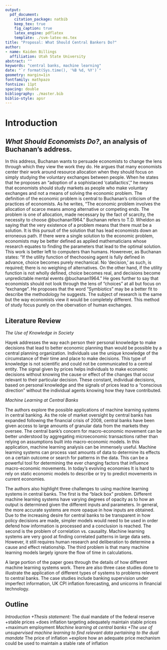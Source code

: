 ```yaml
---
output: 
  pdf_document:
    citation_package: natbib
    keep_tex: true
    fig_caption: true
    latex_engine: pdflatex
    template: ./svm-latex-ms.tex
title: "Proposal: What Should Central Bankers Do?"
author:
- name: Kaiden Billings
  affiliation: Utah State University
abstract: ""
keywords: "central banks, machine learning"
date: "`r format(Sys.time(), '%B %d, %Y')`"
geometry: margin=1in
fontfamily: mathpazo
fontsize: 11pt
spacing: double
bibliography: ./master.bib
biblio-style: apsr
---
```



>  

# Introduction



##  *What Should Economists Do?*, an analysis of Buchanan's address. 

  In this address, Buchanan wants to persuade economists to change the lens through which they view the work they do. He argues that many economists center their work around resource allocation when they should focus on simply studying the voluntary exchanges between people. When he states that he proposes an "adoption of a sophistaced 'catallactics'," he means that economists should study markets as people who make voluntary exchanges and not a means of solving the economic problem. 
  The definition of the economic problem is central to Buchanan's criticism of the practices of economists. As he writes, "The economic problem involves the allocation of scarce means among alternative or competing ends. The problem is one of allocation, made necessary by the fact of scarcity, the necessity to choose @buchanan1964." Buchanan refers to T.D. Wheldon as saying that the very existence of a problem means that there must be a solution. It is this pursuit of the solution that has lead economists down an erroneous path. If there were a single solution to the economic problem, economists may be better defined as applied mathematicians whose research equates to finding the parameters that lead to the optimal solution. This work is better left to computers than humans. Howerever, as Buchanan states: "If the utility function of thechoosing agent is fully defined in advance, choice becomes purely mechanical. No 'decision,' as such, is required; there is no weighing of alternatives. On the other hand, if the utility function is not wholly defined, choice becomes real, and decisions become unpredictable mental events @buchanan1964." 
  He goes further to say that economists should not look through the lens of "choices" at all but focus on "exchange". He proposes that the word "Symbiotics" may be a better fit to describe the methodology he suggests. The subject of research is the same but the way economists view it would be completely different. This method of study focus purely on the obervation of human exchanges. 

## Literature Review 
*The Use of Knowledge in Society*

  Hayek addresses the way each person their personal knowledge to make decisions that lead to better economic planning than would be possible by a central planning organization. Individuals use the unique knowledge of the circumstance of their time and place to make decisions. This type of knowledge is not scientific and could not be communicated to a central entity. The signal given by prices helps individuals to make economic decisions without knowing the cause or effect of the changes that occur relevant to their particular decision. These constant, individual decisions, based on personal knowledge and the signals of prices lead to a "conscious direction" without the individual agents knowing how they have contributed. 
  
*Machine Learning at Central Banks*
  
  The authors explore the possible applications of machine learning systems in central banking. As the role of market oversight by central banks has expanded following the financial crisis of 2008, central banks have been given access to large amounts of granular data from the markets they oversee. The central bank’s concern for macro-economic movement can be better understood by aggregating microeconomic transactions rather than relying on assumptions built into macro-economic models. In this application, machine learning analysis can be immensely useful. Machine learning systems can process vast amounts of data to determine its effects on a certain outcome or search for patterns in the data. This can be a powerful tool for determining the ever changing factors that influence macro-economic movements. In today’s evolving economies It is hard to rely on static economic models to describe or try to predict movements in current economies. 
  
  The authors also highlight three challenges to using machine learning systems in central banks. The first is the "black box" problem. Different machine learning systems have varying degrees of opacity as to how an output is determined given the different inputs and parameters. In general, the more accurate systems are more opaque in how inputs are obtained. Due to the increasing desire for central banks to be transparent in how policy decisions are made, simpler models would need to be used in order defend how information is processed and a conclusion is reached. The second is the problem of correlation vs. causality. Machine learning systems are very good at finding correlated patterns in large data sets. However, it still requires human research and deliberation to determine a cause and effect relationship. The third problem is that many machine learning models largely ignore the flow of time in calculations. 
  
  A large portion of the paper goes through the details of how different machine learning systems work. There are also three case studies done to illustrate the application of different types of systems to problems relevent to central banks. The case studies include banking supervision under imperfect information, UK CPI inflation forecasting, and unicorns in financial technology.


## Outline
*Introduction
  +Thesis statement: 
*The dual mandate of the federal reserve
  +stable prices
    +does inflation targeting adequately maintain stable prices
  +maximum employment
*Machine learning at central banks
  +The use of unsupervised machine learning to find relevant data pertaining to the dual mandate
*The price of inflation
  +explore how an adequate price mechanism could be used to maintain a stable rate of inflation




<!--
# References
\setlength{\parindent}{-0.2in}
\setlength{\leftskip}{0.2in}
\setlength{\parskip}{8pt}
\vspace*{-0.2in}
\noindent
-->

